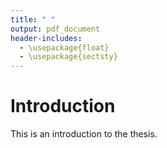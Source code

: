 ```yaml
---
title: " "
output: pdf_document
header-includes:
  - \usepackage{float}
  - \usepackage{sectsty}
---
```


# Introduction

This is an introduction to the thesis.
